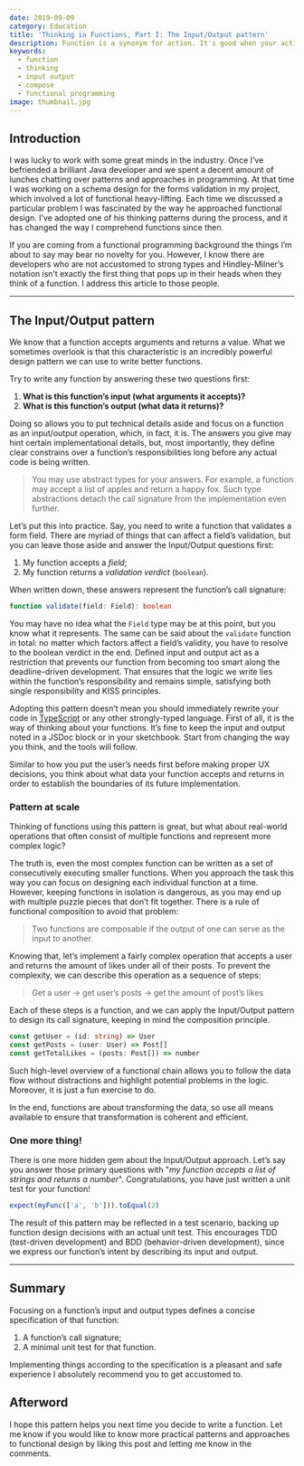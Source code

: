 ```yaml
---
date: 2019-09-09
category: Education
title: 'Thinking in Functions, Part I: The Input/Output pattern'
description: Function is a synonym for action. It's good when your actions have purpose, and their intent is clear. But how to write such functions?
keywords:
  - function
  - thinking
  - input output
  - compose
  - functional programming
image: thumbnail.jpg
---
```



## Introduction

I was lucky to work with some great minds in the industry. Once I’ve befriended a brilliant Java developer and we spent a decent amount of lunches chatting over patterns and approaches in programming. At that time I was working on a schema design for the forms validation in my project, which involved a lot of functional heavy-lifting. Each time we discussed a particular problem I was fascinated by the way he approached functional design. I’ve adopted one of his thinking patterns during the process, and it has changed the way I comprehend functions since then.

If you are coming from a functional programming background the things I’m about to say may bear no novelty for you. However, I know there are developers who are not accustomed to strong types and Hindley-Milner’s notation isn’t exactly the first thing that pops up in their heads when they think of a function. I address this article to those people.

---

## The Input/Output pattern

We know that a function accepts arguments and returns a value. What we sometimes overlook is that this characteristic is an incredibly powerful design pattern we can use to write better functions.

Try to write any function by answering these two questions first:

1. **What is this function’s input (what arguments it accepts)?**
1. **What is this function’s output (what data it returns)?**

Doing so allows you to put technical details aside and focus on a function as an input/output operation, which, in fact, it is. The answers you give may hint certain implementational details, but, most importantly, they define clear constrains over a function’s responsibilities long before any actual code is being written.

> You may use abstract types for your answers. For example, a function may accept a list of apples and return a happy fox. Such type abstractions detach the call signature from the implementation even further.

Let’s put this into practice. Say, you need to write a function that validates a form field. There are myriad of things that can affect a field’s validation, but you can leave those aside and answer the Input/Output questions first:

1. My function accepts a _field_;
1. My function returns a _validation verdict_ (`boolean`).

When written down, these answers represent the function’s call signature:

```ts
function validate(field: Field): boolean
```

You may have no idea what the `Field` type may be at this point, but you know what it represents. The same can be said about the `validate` function in total: no matter which factors affect a field’s validity, you have to resolve to the boolean verdict in the end. Defined input and output act as a restriction that prevents our function from becoming too smart along the deadline-driven development. That ensures that the logic we write lies within the function’s responsibility and remains simple, satisfying both single responsibility and KISS principles.

Adopting this pattern doesn’t mean you should immediately rewrite your code in [TypeScript](https://www.typescriptlang.org/) or any other strongly-typed language. First of all, it is the way of thinking about your functions. It’s fine to keep the input and output noted in a JSDoc block or in your sketchbook. Start from changing the way you think, and the tools will follow.

<Quote>
  Similar to how you put the user’s needs first before making proper UX
  decisions, you think about what data your function accepts and returns in
  order to establish the boundaries of its future implementation.
</Quote>

### Pattern at scale

Thinking of functions using this pattern is great, but what about real-world operations that often consist of multiple functions and represent more complex logic?

The truth is, even the most complex function can be written as a set of consecutively executing smaller functions. When you approach the task this way you can focus on designing each individual function at a time. However, keeping functions in isolation is dangerous, as you may end up with multiple puzzle pieces that don’t fit together. There is a rule of functional composition to avoid that problem:

> Two functions are composable if the output of one can serve as the input to another.

Knowing that, let’s implement a fairly complex operation that accepts a user and returns the amount of likes under all of their posts. To prevent the complexity, we can describe this operation as a sequence of steps:

> Get a user → get user’s posts → get the amount of post’s likes

Each of these steps is a function, and we can apply the Input/Output pattern to design its call signature, keeping in mind the composition principle.

```ts
const getUser = (id: string) => User
const getPosts = (user: User) => Post[]
const getTotalLikes = (posts: Post[]) => number
```

Such high-level overview of a functional chain allows you to follow the data flow without distractions and highlight potential problems in the logic. Moreover, it is just a fun exercise to do.

<Quote>
  In the end, functions are about transforming the data, so use all means
  available to ensure that transformation is coherent and efficient.
</Quote>

### One more thing!

There is one more hidden gem about the Input/Output approach. Let’s say you answer those primary questions with "_my function accepts a list of strings and returns a number_". Congratulations, you have just written a unit test for your function!

```ts
expect(myFunc(['a', 'b'])).toEqual(2)
```

The result of this pattern may be reflected in a test scenario, backing up function design decisions with an actual unit test. This encourages TDD (test-driven development) and BDD (behavior-driven development), since we express our function’s intent by describing its input and output.

---

## Summary

Focusing on a function’s input and output types defines a concise specification of that function:

1. A function’s call signature;
1. A minimal unit test for that function.

Implementing things according to the specification is a pleasant and safe experience I absolutely recommend you to get accustomed to.

## Afterword

I hope this pattern helps you next time you decide to write a function. Let me know if you would like to know more practical patterns and approaches to functional design by liking this post and letting me know in the comments.
